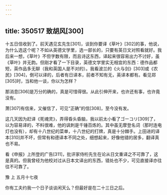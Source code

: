```yaml
---
---
---
```

title: 350517 致胡风[300]
---




十五日信收到了。前天遇见玄先生[301]，谈到你要译《草叶》[302]的事，他说，为什么选这个呢？不如从英德文学里，选一部长的，只要有英日文对照看就好。我后来一想，《草叶》不但字数有限，而且诗这东西，译起来很容易出力不讨好，虽《草叶》并无韵。但刚才看了一下目录，英德文学里实无相宜的东西：德作品都短，英作品多无聊（我和英国人是不对的）。我看波兰的《火与剑》[303]或《农民》[304]，倒可以译的，后者有日译本，前者不知有无，英译本都有。看见郑[305]时，当和他一谈，你以为怎样？

那消息[306]是万分的确的，真是可惜得很。从此引伸开来，也许还有事，也许竟没有。

萧[307]有信来，又催信了，可见“正确”的信[308]，至今没有发。

这几天因为赶译《死魂灵》，弄得昏头昏脑，我以前太小看了ゴーコリ[309]了，以为容易译的，不料很难，他的讽刺是千锤百炼的。其中虽无摩登名词（那时连电灯也没有），却有十八世纪的菜单，十八世纪的打牌，真是十分棘手。上田进的译本[310]并不坏，但常有和德译本不同之处，细想起来，好像他错的居多，翻译真也不易。

看《申报》上所登的广告[311]，批评家侍桁先生在论从日文重译之不可靠了，这是真的。但我曾经为他校对过从日本文译出的东西，错处也不少，可见直接译亦往往不可靠了。

豫 上 五月十七夜

你有工夫约我一个日子谈谈闲天么？但最好是在二十三日之后。